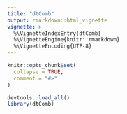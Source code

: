 ```yaml
---
title: "dtComb"
output: rmarkdown::html_vignette
vignette: >
  %\VignetteIndexEntry{dtComb}
  %\VignetteEngine{knitr::rmarkdown}
  %\VignetteEncoding{UTF-8}
---
```


```r
knitr::opts_chunk$set(
  collapse = TRUE,
  comment = "#>"
)
```



```r
devtools::load_all()
library(dtComb)
```

